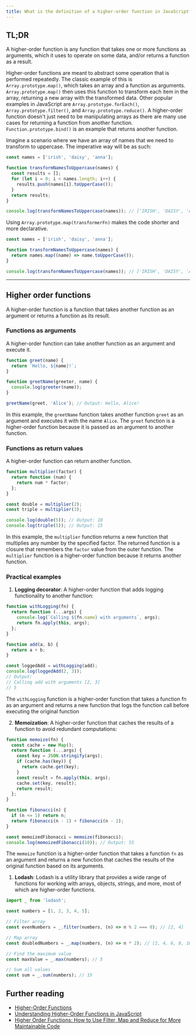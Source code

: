 ```yaml
---
title: What is the definition of a higher-order function in JavaScript?
---
```


## TL;DR

A higher-order function is any function that takes one or more functions as arguments, which it uses to operate on some data, and/or returns a function as a result.

Higher-order functions are meant to abstract some operation that is performed repeatedly. The classic example of this is `Array.prototype.map()`, which takes an array and a function as arguments. `Array.prototype.map()` then uses this function to transform each item in the array, returning a new array with the transformed data. Other popular examples in JavaScript are `Array.prototype.forEach()`, `Array.prototype.filter()`, and `Array.prototype.reduce()`. A higher-order function doesn't just need to be manipulating arrays as there are many use cases for returning a function from another function. `Function.prototype.bind()` is an example that returns another function.

Imagine a scenario where we have an array of names that we need to transform to uppercase. The imperative way will be as such:

```js live
const names = ['irish', 'daisy', 'anna'];

function transformNamesToUppercase(names) {
  const results = [];
  for (let i = 0; i < names.length; i++) {
    results.push(names[i].toUpperCase());
  }
  return results;
}

console.log(transformNamesToUppercase(names)); // ['IRISH', 'DAISY', 'ANNA']
```

Using `Array.prototype.map(transformerFn)` makes the code shorter and more declarative.

```js live
const names = ['irish', 'daisy', 'anna'];

function transformNamesToUppercase(names) {
  return names.map((name) => name.toUpperCase());
}

console.log(transformNamesToUppercase(names)); // ['IRISH', 'DAISY', 'ANNA']
```

---

## Higher order functions

A higher-order function is a function that takes another function as an argument or returns a function as its result.

### Functions as arguments

A higher-order function can take another function as an argument and execute it.

```js live
function greet(name) {
  return `Hello, ${name}!`;
}

function greetName(greeter, name) {
  console.log(greeter(name));
}

greetName(greet, 'Alice'); // Output: Hello, Alice!
```

In this example, the `greetName` function takes another function `greet` as an argument and executes it with the name `Alice`. The `greet` function is a higher-order function because it is passed as an argument to another function.

### Functions as return values

A higher-order function can return another function.

```js live
function multiplier(factor) {
  return function (num) {
    return num * factor;
  };
}

const double = multiplier(2);
const triple = multiplier(3);

console.log(double(5)); // Output: 10
console.log(triple(5)); // Output: 15
```

In this example, the `multiplier` function returns a new function that multiplies any number by the specified factor. The returned function is a closure that remembers the `factor` value from the outer function. The `multiplier` function is a higher-order function because it returns another function.

### Practical examples

1. **Logging decorator**: A higher-order function that adds logging functionality to another function:

```js live
function withLogging(fn) {
  return function (...args) {
    console.log(`Calling ${fn.name} with arguments`, args);
    return fn.apply(this, args);
  };
}

function add(a, b) {
  return a + b;
}

const loggedAdd = withLogging(add);
console.log(loggedAdd(2, 3));
// Output:
// Calling add with arguments [2, 3]
// 5
```

The `withLogging` function is a higher-order function that takes a function fn as an argument and returns a new function that logs the function call before executing the original function

2. **Memoization**: A higher-order function that caches the results of a function to avoid redundant computations:

```js live
function memoize(fn) {
  const cache = new Map();
  return function (...args) {
    const key = JSON.stringify(args);
    if (cache.has(key)) {
      return cache.get(key);
    }
    const result = fn.apply(this, args);
    cache.set(key, result);
    return result;
  };
}

function fibonacci(n) {
  if (n <= 1) return n;
  return fibonacci(n - 1) + fibonacci(n - 2);
}

const memoizedFibonacci = memoize(fibonacci);
console.log(memoizedFibonacci(10)); // Output: 55
```

The `memoize` function is a higher-order function that takes a function `fn` as an argument and returns a new function that caches the results of the original function based on its arguments.

1. **Lodash**: Lodash is a utility library that provides a wide range of functions for working with arrays, objects, strings, and more, most of which are higher-order functions.

```js
import _ from 'lodash';

const numbers = [1, 2, 3, 4, 5];

// Filter array
const evenNumbers = _.filter(numbers, (n) => n % 2 === 0); // [2, 4]

// Map array
const doubledNumbers = _.map(numbers, (n) => n * 2); // [2, 4, 6, 8, 10]

// Find the maximum value
const maxValue = _.max(numbers); // 5

// Sum all values
const sum = _.sum(numbers); // 15
```

## Further reading

- [Higher-Order Functions](https://eloquentjavascript.net/05_higher_order.html)
- [Understanding Higher-Order Functions in JavaScript](https://blog.bitsrc.io/understanding-higher-order-functions-in-javascript-75461803bad)
- [Higher Order Functions: How to Use Filter, Map and Reduce for More Maintainable Code](https://www.freecodecamp.org/news/higher-order-functions-in-javascript-d9101f9cf528/)
